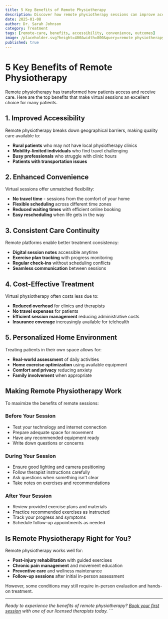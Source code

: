 ```yaml
---
title: 5 Key Benefits of Remote Physiotherapy
description: Discover how remote physiotherapy sessions can improve accessibility, convenience, and treatment outcomes for patients.
date: 2025-01-08
author: Dr. Sarah Johnson
category: Treatment
tags: [remote-care, benefits, accessibility, convenience, outcomes]
image: /placeholder.svg?height=400&width=800&query=remote physiotherapy session patient therapist video call
published: true
---
```


# 5 Key Benefits of Remote Physiotherapy

Remote physiotherapy has transformed how patients access and receive care. Here are the top benefits that make virtual sessions an excellent choice for many patients.

## 1. Improved Accessibility

Remote physiotherapy breaks down geographical barriers, making quality care available to:

- **Rural patients** who may not have local physiotherapy clinics
- **Mobility-limited individuals** who find travel challenging
- **Busy professionals** who struggle with clinic hours
- **Patients with transportation issues**

## 2. Enhanced Convenience

Virtual sessions offer unmatched flexibility:

- **No travel time** - sessions from the comfort of your home
- **Flexible scheduling** across different time zones
- **Reduced waiting times** with efficient online booking
- **Easy rescheduling** when life gets in the way

## 3. Consistent Care Continuity

Remote platforms enable better treatment consistency:

- **Digital session notes** accessible anytime
- **Exercise plan tracking** with progress monitoring
- **Regular check-ins** without scheduling conflicts
- **Seamless communication** between sessions

## 4. Cost-Effective Treatment

Virtual physiotherapy often costs less due to:

- **Reduced overhead** for clinics and therapists
- **No travel expenses** for patients
- **Efficient session management** reducing administrative costs
- **Insurance coverage** increasingly available for telehealth

## 5. Personalized Home Environment

Treating patients in their own space allows for:

- **Real-world assessment** of daily activities
- **Home exercise optimization** using available equipment
- **Comfort and privacy** reducing anxiety
- **Family involvement** when appropriate

## Making Remote Physiotherapy Work

To maximize the benefits of remote sessions:

### Before Your Session
- Test your technology and internet connection
- Prepare adequate space for movement
- Have any recommended equipment ready
- Write down questions or concerns

### During Your Session
- Ensure good lighting and camera positioning
- Follow therapist instructions carefully
- Ask questions when something isn't clear
- Take notes on exercises and recommendations

### After Your Session
- Review provided exercise plans and materials
- Practice recommended exercises as instructed
- Track your progress and symptoms
- Schedule follow-up appointments as needed

## Is Remote Physiotherapy Right for You?

Remote physiotherapy works well for:

- **Post-injury rehabilitation** with guided exercises
- **Chronic pain management** and movement education
- **Preventive care** and wellness maintenance
- **Follow-up sessions** after initial in-person assessment

However, some conditions may still require in-person evaluation and hands-on treatment.

---

*Ready to experience the benefits of remote physiotherapy? [Book your first session](/dashboard/bookings/new) with one of our licensed therapists today.*
\`\`\`
